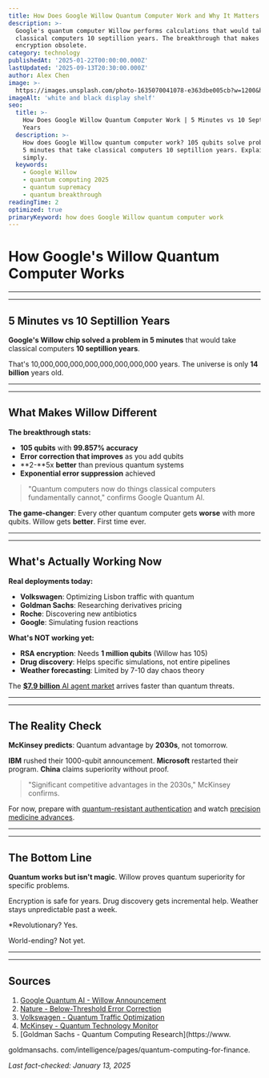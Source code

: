 ```yaml
---
title: How Does Google Willow Quantum Computer Work and Why It Matters 2025
description: >-
  Google's quantum computer Willow performs calculations that would take
  classical computers 10 septillion years. The breakthrough that makes
  encryption obsolete.
category: technology
publishedAt: '2025-01-22T00:00:00.000Z'
lastUpdated: '2025-09-13T20:30:00.000Z'
author: Alex Chen
image: >-
  https://images.unsplash.com/photo-1635070041078-e363dbe005cb?w=1200&h=630&fit=crop
imageAlt: 'white and black display shelf'
seo:
  title: >-
    How Does Google Willow Quantum Computer Work | 5 Minutes vs 10 Septillion
    Years
  description: >-
    How does Google Willow quantum computer work? 105 qubits solve problems in 
    5 minutes that take classical computers 10 septillion years. Explained
    simply.
  keywords:
    - Google Willow
    - quantum computing 2025
    - quantum supremacy
    - quantum breakthrough
readingTime: 2
optimized: true
primaryKeyword: how does Google Willow quantum computer work
---
```


# How Google's Willow Quantum Computer Works


---


---


## **5 M**inutes vs 10 Septillion Years

**Google's Willow chip solved a problem in **5 m**inutes** that would take classical computers **10 septillion years**.

That's 10,000,000,000,000,000,000,000,000 years. The universe is only **14 billion** years old.


---


---


## What Makes Willow Different

**The breakthrough stats:**
- **105 qubits** with ****99.857%** accuracy**
- **Error correction that improves** as you add qubits
- **2-**5x **better** than previous quantum systems
- **Exponential error suppression** achieved


> 

> "Quantum computers now do things classical computers fundamentally cannot,"
 confirms Google Quantum AI.

**The game-changer**: Every other quantum computer gets **worse** with more qubits. Willow gets **better**. First time ever.


---


---


## What's Actually Working Now

**Real deployments today:**
- **Volkswagen**: Optimizing Lisbon traffic with quantum
- **Goldman Sachs**: Researching derivatives pricing
- **Roche**: Discovering new antibiotics
- **Google**: Simulating fusion reactions


**What's NOT working yet:**
- **RSA encryption**: Needs ****1 million** qubits** (Willow has 105)
- **Drug discovery**: Helps specific simulations, not entire pipelines
- **Weather forecasting**: Limited by 7-10 day chaos theory


The [**$7.9 billion** AI agent market](/technology/ai-agents-revolution-13-billion-market-taking-over-2025) arrives faster than quantum threats.


---


---


## The Reality Check

**McKinsey predicts**: Quantum advantage by **2030s**, not tomorrow.

**IBM** rushed their 1000-qubit announcement. **Microsoft** restarted their program. **China** claims superiority without proof.


> "Significant competitive advantages in the 2030s," McKinsey confirms.


For now, prepare with [quantum-resistant authentication](/technology/web3-authentication-replaces-passwords) and watch [precision medicine advances](/health/precision-medicine-revolution-2025).


---


---


## The Bottom Line

**Quantum works but isn't magic**. Willow proves quantum superiority for specific problems.

Encryption is safe for years. Drug discovery gets incremental help. Weather stays unpredictable past a week.

*Revolutionary?  Yes.

World-ending?  Not yet.


---


---


## Sources

1. [Google Quantum AI - Willow Announcement](https://blog.google/technology/research/google-willow-quantum-chip/)
2. [Nature - Below-Threshold Error Correction](https://www.nature.com/articles/s41586-024-07535-5)
3. [Volkswagen - Quantum Traffic Optimization](https://www.volkswagen-newsroom.com/en/quantum-computing-traffic-optimization)
4. [McKinsey - Quantum Technology Monitor](https://www.mckinsey.com/capabilities/mckinsey-digital/our-insights/quantum-computing-funding-remains-strong-but-talent-gap-raises-concern)
5.  [Goldman Sachs - Quantum Computing Research](https://www.

goldmansachs. com/intelligence/pages/quantum-computing-for-finance.

*Last fact-checked: January 13, 2025*
